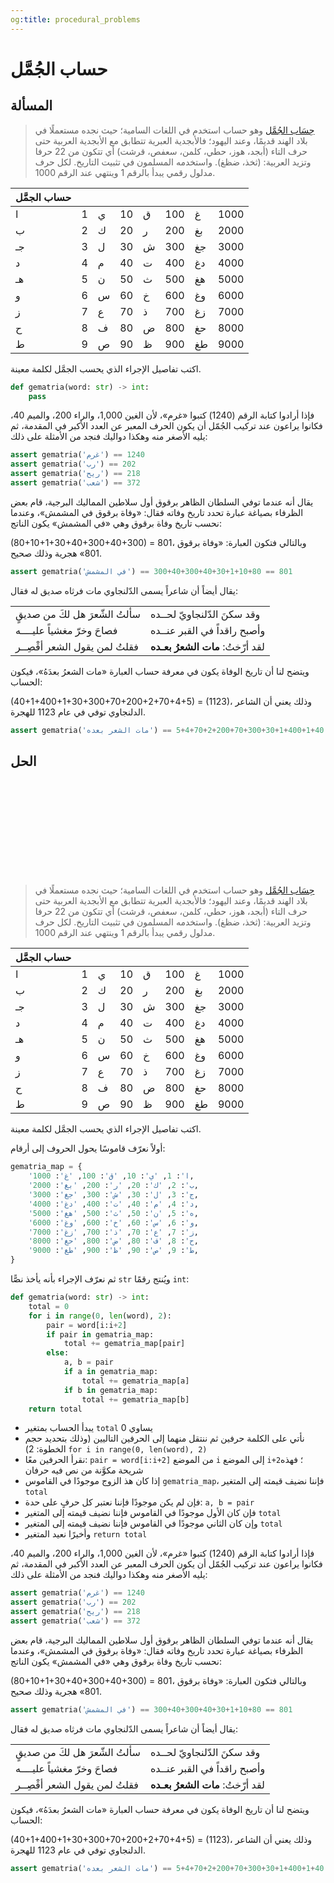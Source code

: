 ```yaml
---
og:title: procedural_problems
---
```


# حساب الجُمَّل {.unnumbered}

## المسألة

> [حِسَاب الجُمَّل](https://ar.wikipedia.org/wiki/%D8%AD%D8%B3%D8%A7%D8%A8_%D8%A7%D9%84%D8%AC%D9%85%D9%84) وهو حساب استخدم في اللغات السامية؛ حيث نجده مستعملًا في بلاد الهند قديمًا، وعند اليهود؛ فالأبجدية العبرية تتطابق مع الأبجدية العربية حتى حرف التاء (أبجد، هوز، حطي، كلمن، سعفص، قرشت) أي تتكون من 22 حرفا وتزيد العربية: (ثخذ، ضظغ). واستخدمه المسلمون في تثبيت التاريخ. لكل حرف مدلول رقمي يبدأ بالرقم 1 وينتهي عند الرقم 1000.


| حساب الجمَّل |  |  |  |  |  |  |  |
| --- | --- | --- | --- | --- | --- | --- | --- |
| ا | 1 | ي | 10 | ق | 100 | غ | 1000 |
| ب | 2 | ك | 20 | ر | 200 | بغ | 2000 |
| جـ | 3 | ل | 30 | ش | 300 | جغ | 3000 |
| د | 4 | م | 40 | ت | 400 | دغ | 4000 |
| هـ | 5 | ن | 50 | ث | 500 | هغ | 5000 |
| و | 6 | س | 60 | خ | 600 | وغ | 6000 |
| ز | 7 | ع | 70 | ذ | 700 | زغ | 7000 |
| ح | 8 | ف | 80 | ض | 800 | حغ | 8000 |
| ط | 9 | ص | 90 | ظ | 900 | طغ | 9000 |

اكتب تفاصيل الإجراء الذي يحسب الجمَّل لكلمة معينة.

```python
def gematria(word: str) -> int:
    pass
```


فإذا أرادوا كتابة الرقم (1240) كتبوا «غرم»، لأن الغين 1,000، والراء 200، والميم 40، فكانوا يراعون عند تركيب الجُمّل أن يكون الحرف المعبر عن العدد الأكبر في المقدمة، ثم يليه الأصغر منه وهكذا دواليك فنجد من الأمثلة على ذلك:

```python
assert gematria('غرم') == 1240
assert gematria('رب') == 202
assert gematria('ريح') == 218
assert gematria('شعب') == 372
```

يقال أنه عندما توفي السلطان الظاهر برقوق أول سلاطين المماليك البرجية، قام بعض الظرفاء بصياغة عبارة تحدد تاريخ وفاته فقال: «وفاة برقوق في المشمش»، وعندما نحسب تاريخ وفاة برقوق وهي «في المشمش» يكون الناتج:

(80+10+1+30+40+300+40+300) = 801، وبالتالي فتكون العبارة: «وفاة برقوق 801» هجرية وذلك صحيح.

```python
assert gematria('في المشمش') == 801 == 80+10+1+30+40+300+40+300
```

يقال أيضاً أن شاعراً يسمى الدّلنجاوي مات فرثاه صديق له فقال:

| | |
|----------------------------|-----------------------------|
| سألتُ الشّعرَ هل لكَ من صديقٍ   | وقد سكنَ الدّلنجاويّ لحــده    |
| فصاحَ وخرّ مغشياً عليــــه    | وأصبح راقداً في القبر عنــده |
| فقلتُ لمن يقول الشعر أقْصِــر | لقد أرّختُ: **مات الشعرُ بعـده**   |

ويتضح لنا أن تاريخ الوفاة يكون في معرفة حساب العبارة «مات الشعرُ بعدَهُ»، فيكون الحساب:

(40+1+400+1+30+300+70+200+2+70+4+5) = (1123)، وذلك يعني أن الشاعر الدلنجاوي توفي في عام 1123 للهجرة.

```python
assert gematria('مات الشعر بعده') == 1123 == 40+1+400+1+30+300+70+200+2+70+4+5
```

## الحل

```












```


> [حِسَاب الجُمَّل](https://ar.wikipedia.org/wiki/%D8%AD%D8%B3%D8%A7%D8%A8_%D8%A7%D9%84%D8%AC%D9%85%D9%84) وهو حساب استخدم في اللغات السامية؛ حيث نجده مستعملًا في بلاد الهند قديمًا، وعند اليهود؛ فالأبجدية العبرية تتطابق مع الأبجدية العربية حتى حرف التاء (أبجد، هوز، حطي، كلمن، سعفص، قرشت) أي تتكون من 22 حرفا وتزيد العربية: (ثخذ، ضظغ). واستخدمه المسلمون في تثبيت التاريخ. لكل حرف مدلول رقمي يبدأ بالرقم 1 وينتهي عند الرقم 1000.

| حساب الجمَّل |  |  |  |  |  |  |  |
| --- | --- | --- | --- | --- | --- | --- | --- |
| ا | 1 | ي | 10 | ق | 100 | غ | 1000 |
| ب | 2 | ك | 20 | ر | 200 | بغ | 2000 |
| جـ | 3 | ل | 30 | ش | 300 | جغ | 3000 |
| د | 4 | م | 40 | ت | 400 | دغ | 4000 |
| هـ | 5 | ن | 50 | ث | 500 | هغ | 5000 |
| و | 6 | س | 60 | خ | 600 | وغ | 6000 |
| ز | 7 | ع | 70 | ذ | 700 | زغ | 7000 |
| ح | 8 | ف | 80 | ض | 800 | حغ | 8000 |
| ط | 9 | ص | 90 | ظ | 900 | طغ | 9000 |

اكتب تفاصيل الإجراء الذي يحسب الجمَّل لكلمة معينة.

أولاً نعرّف قاموسًا يحول الحروف إلى أرقام:

```python
gematria_map = {
    'ا': 1, 'ي': 10, 'ق': 100, 'غ': 1000,
    'ب': 2, 'ك': 20, 'ر': 200, 'بغ': 2000,
    'ج': 3, 'ل': 30, 'ش': 300, 'جغ': 3000,
    'د': 4, 'م': 40, 'ت': 400, 'دغ': 4000,
    'ه': 5, 'ن': 50, 'ث': 500, 'هغ': 5000,
    'و': 6, 'س': 60, 'خ': 600, 'وغ': 6000,
    'ز': 7, 'ع': 70, 'ذ': 700, 'زغ': 7000,
    'ح': 8, 'ف': 80, 'ض': 800, 'حغ': 8000,
    'ط': 9, 'ص': 90, 'ظ': 900, 'طغ': 9000,
}
```

ثم نعرّف الإجراء بأنه يأخذ نصًّا `str` ويُنتج رقمًا `int`:

```python

def gematria(word: str) -> int:
    total = 0
    for i in range(0, len(word), 2):
        pair = word[i:i+2]
        if pair in gematria_map:
            total += gematria_map[pair]
        else:
            a, b = pair
            if a in gematria_map:
                total += gematria_map[a]
            if b in gematria_map:
                total += gematria_map[b]
    return total
```

- يبدأ الحساب بمتغير `total` يساوي 0
- نأتي على الكلمة حرفين ثم ننتقل منهما إلى الحرفين التاليين (وذلك بتحديد حجم الخطوة: 2) `for i in range(0, len(word), 2)`
- نقرأ الحرفين معًا: `pair = word[i:i+2]` من الموضع `i` إلى الموضع `i+2`؛ فهذه شريحة مكوَّنة من نص فيه حرفان
- إذا كان هذ الزوج موجودًا في القاموس `gematria_map`، فإننا نضيف قيمته إلى المتغير `total`
- فإن لم يكن موجودًا فإننا نعتبر كل حرفٍ على حدة: `a, b = pair`
- فإن كان الأول موجودًا في القاموس فإننا نضيف قيمته إلى المتغير `total`
- وإن كان الثاني موجودًا في القاموس فإننا نضيف قيمته إلى المتغير `total`
- وأخيرًا نعيد المتغير `return total`

فإذا أرادوا كتابة الرقم (1240) كتبوا «غرم»، لأن الغين 1,000، والراء 200، والميم 40، فكانوا يراعون عند تركيب الجُمّل أن يكون الحرف المعبر عن العدد الأكبر في المقدمة، ثم يليه الأصغر منه وهكذا دواليك فنجد من الأمثلة على ذلك:

```python
assert gematria('غرم') == 1240
assert gematria('رب') == 202
assert gematria('ريح') == 218
assert gematria('شعب') == 372
```

يقال أنه عندما توفي السلطان الظاهر برقوق أول سلاطين المماليك البرجية، قام بعض الظرفاء بصياغة عبارة تحدد تاريخ وفاته فقال: «وفاة برقوق في المشمش»، وعندما نحسب تاريخ وفاة برقوق وهي «في المشمش» يكون الناتج:

(80+10+1+30+40+300+40+300) = 801، وبالتالي فتكون العبارة: «وفاة برقوق 801» هجرية وذلك صحيح.

```python
assert gematria('في المشمش') == 801 == 80+10+1+30+40+300+40+300
```

يقال أيضاً أن شاعراً يسمى الدّلنجاوي مات فرثاه صديق له فقال:

| | |
|----------------------------|-----------------------------|
| سألتُ الشّعرَ هل لكَ من صديقٍ   | وقد سكنَ الدّلنجاويّ لحــده    |
| فصاحَ وخرّ مغشياً عليــــه    | وأصبح راقداً في القبر عنــده |
| فقلتُ لمن يقول الشعر أقْصِــر | لقد أرّختُ: **مات الشعرُ بعـده**   |

ويتضح لنا أن تاريخ الوفاة يكون في معرفة حساب العبارة «مات الشعرُ بعدَهُ»، فيكون الحساب:

(40+1+400+1+30+300+70+200+2+70+4+5) = (1123)، وذلك يعني أن الشاعر الدلنجاوي توفي في عام 1123 للهجرة.

```python
assert gematria('مات الشعر بعده') == 1123 == 40+1+400+1+30+300+70+200+2+70+4+5
```
